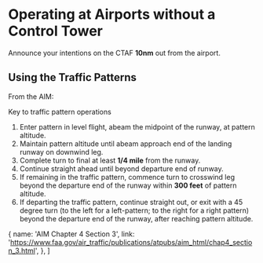 

# Operating at Airports without a Control Tower

Announce your intentions on the CTAF **10nm** out from the airport.

## Using the Traffic Patterns

From the AIM:

Key to traffic pattern operations

1. Enter pattern in level flight, abeam the midpoint of the runway, at pattern
   altitude.
2. Maintain pattern altitude until abeam approach end of the landing runway on
   downwind leg.
3. Complete turn to final at least **1/4 mile** from the runway.
4. Continue straight ahead until beyond departure end of runway.
5. If remaining in the traffic pattern, commence turn to crosswind leg beyond
   the departure end of the runway within **300 feet** of pattern altitude.
6. If departing the traffic pattern, continue straight out, or exit with a 45
   degree turn (to the left for a left-pattern; to the right for a right
   pattern) beyond the departure end of the runway, after reaching pattern
   altitude.

  {
    name: 'AIM Chapter 4 Section 3',
    link: 'https://www.faa.gov/air_traffic/publications/atpubs/aim_html/chap4_section_3.html',
  },
]

